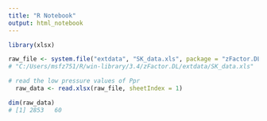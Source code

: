 ```yaml
---
title: "R Notebook"
output: html_notebook
---
```


```r
library(xlsx)

raw_file <- system.file("extdata", "SK_data.xls", package = "zFactor.DL")
# "C:/Users/msfz751/R/win-library/3.4/zFactor.DL/extdata/SK_data.xls"

# read the low pressure values of Ppr
  raw_data <- read.xlsx(raw_file, sheetIndex = 1)
```

```r
dim(raw_data)
# [1] 2853   60
```

